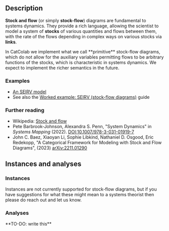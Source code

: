 
## Description

**Stock and flow** (or simply **stock-flow**) diagrams are fundamental to systems dynamics.
They provide a rich language, allowing the scientist to model a system of **stocks** of various quantities and flows between them, with the rate of the flows depending in complex ways on various stocks via **links**.

<Warning>
In CatColab we implement what we call **primitive** stock-flow diagrams, which do not allow for the auxiliary variables permitting flows to be arbitrary functions of the stocks, which is characteristic in systems dynamics.
We expect to implement the richer semantics in the future.
</Warning>


### Examples

- [An SEIRV model](https://catcolab.org/model/0195001d-3c7d-7cb3-9019-2f411cfa2663)
- See also the <A href="/help/guides/seirv">Worked example: SEIRV (stock-flow diagrams)</A> guide


### Further reading

- Wikipedia: [Stock and flow](https://en.wikipedia.org/wiki/Stock_and_flow)
- Pete Barbrook-Johnson, Alexandra S. Penn, "System Dynamics" in *Systems Mapping* (2022). [DOI:10.1007/978-3-031-01919-7](https://doi.org/10.1007/978-3-031-01919-7)
- John C. Baez, Xiaoyan Li, Sophie Libkind, Nathaniel D. Osgood, Eric Redekopp, "A Categorical Framework for Modeling with Stock and Flow Diagrams", (2023) [arXiv:2211.01290](https://arxiv.org/abs/2211.01290)


## Instances and analyses

### Instances

<Question>
Instances are not currently supported for stock-flow diagrams, but if you have suggestions for what these might mean to a systems theorist then please do reach out and let us know.
</Question>


### Analyses

<HelpAnalysisById theory={props.theory} analysisId="diagram"/>

<HelpAnalysisById theory={props.theory} analysisId="mass-action">
**TO-DO: write this**
</HelpAnalysisById>